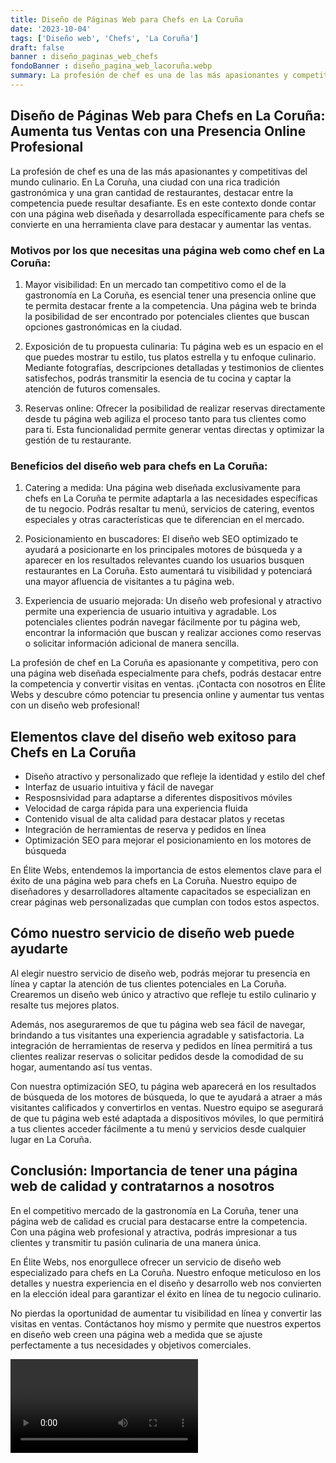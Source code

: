 ```yaml
---
title: Diseño de Páginas Web para Chefs en La Coruña
date: '2023-10-04'
tags: ['Diseño web', 'Chefs', 'La Coruña']
draft: false
banner : diseño_paginas_web_chefs
fondoBanner : diseño_pagina_web_lacoruña.webp
summary: La profesión de chef es una de las más apasionantes y competitivas del mundo culinario. En La Coruña, una ciudad con una rica tradición gastronómica y una gran cantidad de restaurantes, destacar entre la competencia puede resultar desafiante. Es en este contexto donde contar con una página web diseñada y desarrollada específicamente para chefs se convierte en una herramienta clave para destacar y aumentar las ventas.
---
```


## Diseño de Páginas Web para Chefs en La Coruña: Aumenta tus Ventas con una Presencia Online Profesional

La profesión de chef es una de las más apasionantes y competitivas del mundo culinario. En La Coruña, una ciudad con una rica tradición gastronómica y una gran cantidad de restaurantes, destacar entre la competencia puede resultar desafiante. Es en este contexto donde contar con una página web diseñada y desarrollada específicamente para chefs se convierte en una herramienta clave para destacar y aumentar las ventas.

### Motivos por los que necesitas una página web como chef en La Coruña:

1. Mayor visibilidad: En un mercado tan competitivo como el de la gastronomía en La Coruña, es esencial tener una presencia online que te permita destacar frente a la competencia. Una página web te brinda la posibilidad de ser encontrado por potenciales clientes que buscan opciones gastronómicas en la ciudad.

2. Exposición de tu propuesta culinaria: Tu página web es un espacio en el que puedes mostrar tu estilo, tus platos estrella y tu enfoque culinario. Mediante fotografías, descripciones detalladas y testimonios de clientes satisfechos, podrás transmitir la esencia de tu cocina y captar la atención de futuros comensales.

3. Reservas online: Ofrecer la posibilidad de realizar reservas directamente desde tu página web agiliza el proceso tanto para tus clientes como para ti. Esta funcionalidad permite generar ventas directas y optimizar la gestión de tu restaurante.

### Beneficios del diseño web para chefs en La Coruña:

1. Catering a medida: Una página web diseñada exclusivamente para chefs en La Coruña te permite adaptarla a las necesidades específicas de tu negocio. Podrás resaltar tu menú, servicios de catering, eventos especiales y otras características que te diferencian en el mercado.

2. Posicionamiento en buscadores: El diseño web SEO optimizado te ayudará a posicionarte en los principales motores de búsqueda y a aparecer en los resultados relevantes cuando los usuarios busquen restaurantes en La Coruña. Esto aumentará tu visibilidad y potenciará una mayor afluencia de visitantes a tu página web.

3. Experiencia de usuario mejorada: Un diseño web profesional y atractivo permite una experiencia de usuario intuitiva y agradable. Los potenciales clientes podrán navegar fácilmente por tu página web, encontrar la información que buscan y realizar acciones como reservas o solicitar información adicional de manera sencilla.

La profesión de chef en La Coruña es apasionante y competitiva, pero con una página web diseñada especialmente para chefs, podrás destacar entre la competencia y convertir visitas en ventas. ¡Contacta con nosotros en Élite Webs y descubre cómo potenciar tu presencia online y aumentar tus ventas con un diseño web profesional!

<GifSeo />

<Cta />

## Elementos clave del diseño web exitoso para Chefs en La Coruña

- Diseño atractivo y personalizado que refleje la identidad y estilo del chef
- Interfaz de usuario intuitiva y fácil de navegar
- Resposnsividad para adaptarse a diferentes dispositivos móviles
- Velocidad de carga rápida para una experiencia fluida
- Contenido visual de alta calidad para destacar platos y recetas
- Integración de herramientas de reserva y pedidos en línea
- Optimización SEO para mejorar el posicionamiento en los motores de búsqueda

En Élite Webs, entendemos la importancia de estos elementos clave para el éxito de una página web para chefs en La Coruña. Nuestro equipo de diseñadores y desarrolladores altamente capacitados se especializan en crear páginas web personalizadas que cumplan con todos estos aspectos. 

## Cómo nuestro servicio de diseño web puede ayudarte

Al elegir nuestro servicio de diseño web, podrás mejorar tu presencia en línea y captar la atención de tus clientes potenciales en La Coruña. Crearemos un diseño web único y atractivo que refleje tu estilo culinario y resalte tus mejores platos.

Además, nos aseguraremos de que tu página web sea fácil de navegar, brindando a tus visitantes una experiencia agradable y satisfactoria. La integración de herramientas de reserva y pedidos en línea permitirá a tus clientes realizar reservas o solicitar pedidos desde la comodidad de su hogar, aumentando así tus ventas.

Con nuestra optimización SEO, tu página web aparecerá en los resultados de búsqueda de los motores de búsqueda, lo que te ayudará a atraer a más visitantes calificados y convertirlos en ventas. Nuestro equipo se asegurará de que tu página web esté adaptada a dispositivos móviles, lo que permitirá a tus clientes acceder fácilmente a tu menú y servicios desde cualquier lugar en La Coruña.

## Conclusión: Importancia de tener una página web de calidad y contratarnos a nosotros

En el competitivo mercado de la gastronomía en La Coruña, tener una página web de calidad es crucial para destacarse entre la competencia. Con una página web profesional y atractiva, podrás impresionar a tus clientes y transmitir tu pasión culinaria de una manera única.

En Élite Webs, nos enorgullece ofrecer un servicio de diseño web especializado para chefs en La Coruña. Nuestro enfoque meticuloso en los detalles y nuestra experiencia en el diseño y desarrollo web nos convierten en la elección ideal para garantizar el éxito en línea de tu negocio culinario.

No pierdas la oportunidad de aumentar tu visibilidad en línea y convertir las visitas en ventas. Contáctanos hoy mismo y permite que nuestros expertos en diseño web creen una página web a medida que se ajuste perfectamente a tus necesidades y objetivos comerciales.

<Video />

<CtaBot job='Chefs' city='La Coruña'/>

<Gmaps query='La Coruña+españa+maps' />